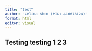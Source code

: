 ```yaml
---
title: "test"
author: "Celina Shen (PID: A16673724)"
format: html
editor: visual
---
```


## Testing testing 1 2 3





